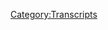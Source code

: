 {{Transcript
    | title         = [[732: Trial Press Conference]]
    | caption       = [https://knowledgefight.libsyn.com/732-trial-press-conference Listen to this episode on Libsyn]
    | episodeNumber = [[732: Trial Press Conference|732]]
    | length        = 01:06:35
}}

{{MessageBox
    | header     = Warning: Bot Generated Content
    | text       = This transcript was automatically generated by transcription software and likely contains many mistakes and misattributions. Please check the audio for definitive quotes, attribution, and context.
    | image      = N3yvass4myg91.webp
    | imagewidth = 50px
    | id         = warning
}}

{{TranscriptBlock
    | name      = Alex Jones
    | timestamp = 00:00:04.000
    | text      = Red Alert. Red alert. Red alert. Red. Alert. Red alert. Knowledge five days. Damn, Jordan, I am sweating. Knowledge party.com It's time to pray. I have great respect for knowledge like knowledge. I'm sick of them posing as if they're the good guys Hsiang me or the bad guy knowledge. Dan and Jordan knowledge fight need money Andy and Andy are stopping Andy and Ken handy in Kansas. Andy in Kansas, you're on the airplane. Huge fan. I love your word. Knowledge by now knowledge fight.com
}}

{{TranscriptBlock
    | name      = Dan
    | timestamp = 00:00:58.000
    | text      = Hello, everybody. Welcome back knowledge, right. I'm Dan. I'm Jordan. Dudes, sit around worship at the altar of saline and talk a little bit about Alex Jones. Oh,
}}

{{TranscriptBlock
    | name      = Jordan
    | timestamp = 00:01:07.000
    | text      = indeed. We are Dan Jordan.
}}

{{TranscriptBlock
    | name      = Dan
    | timestamp = 00:01:09.000
    | text      = Damn, Jordan a quick question for you. What's up? What's your bright spot today? But why bright spot? Jordan is this this button stuff is going along? I have a prediction that I think it'll probably every button will be out by the end of the year. Right. I'm giving myself that kind of a sort of window. Yeah. But it's really fun. I mean, one of the things that's really nice is like going through and, you know, addressing the envelopes and stuff. I see a lot of names that are like people from way back. Yeah, you know, and it's really nice to know that these people like a lot of people are still with us. You know, that's that's really exciting. And then the other thing that makes us a bright spot is the second Wonka button is in the mail. Yes. To confirm that the brightspot Willy Wonka button is somewhere yeah. And I will give you I'll say this as luck may have it. This is an international button. This one is going out of the United States. Oh yeah. So someone not
}}

{{TranscriptBlock
    | name      = Jordan
    | timestamp = 00:02:09.000
    | text      = in America are Patriot fans are not gonna like that. Be looking out as a look as long as it didn't go to the Queen. Well,
}}

{{TranscriptBlock
    | name      = Dan
    | timestamp = 00:02:17.000
    | text      = the first one landed in the United States. Sure. That's true. Also bad news. This one's going to the Queen god damn it.
}}

{{TranscriptBlock
    | name      = Jordan
    | timestamp = 00:02:22.000
    | text      = I knew it. I knew she was gonna ask for a while and then she died.
}}

{{TranscriptBlock
    | name      = Dan
    | timestamp = 00:02:25.000
    | text      = Well, it's actually going to Queen Beatrix.
}}

{{TranscriptBlock
    | name      = Jordan
    | timestamp = 00:02:30.000
    | text      = What's your Ah, my brightspot is I started watching the show called Welcome to Wrexham. Apparently, Rob McElhaney from, it's always sunny. Sure. And then Ryan Reynolds from being a dick in movies. Bought a like zoo, second tier football club in Wrexham, in Wales, which is like the oldest it's i It's really cool story about the backstory of the town. And it's got the oldest International Stadium anywhere and all this cool stuff. And then they turn them into like the Mighty Ducks. Right, and that's really cool. But then because Ryan Reynolds and Rob McElhenney are rich as shit, and they can get all these sponsorship deals. Now they're in a league where they are getting a huge budget compared to everybody else. So they're like the bad guys. But at the same time, because of the way football works. They're in a lower league. So what they're really trying to do is get out of that league to be the underdog in the higher League. You know what I'm saying? So they're still an underdog, right? But there's they're an overdog underdog kind of situation. And it's really cool because it talks about the town, which is more interesting. That's
}}

{{TranscriptBlock
    | name      = Dan
    | timestamp = 00:03:38.000
    | text      = nice, but it really sounds like it has something of a theme of like the corrupting influence of money. Then like if you have too much resources, you can't even be the thing exactly be told, which is the underdog Exactly.
}}

{{TranscriptBlock
    | name      = Jordan
    | timestamp = 00:03:50.000
    | text      = They're not there. They're buying people from the upper league but but that's because they you know, like it's It's difficult. It's difficult. Sure, and they're trying their best and there's all that fun stuff, but it's it's a really good documentary and it's it's Mighty Ducks S Oh, it
}}

{{TranscriptBlock
    | name      = Dan
    | timestamp = 00:04:05.000
    | text      = sounds fine. While you're on the subject of shows, yeah, contraption Master I finished and it's fantastic.
}}

{{TranscriptBlock
    | name      = Jordan
    | timestamp = 00:04:11.000
    | text      = I started I watched a couple episodes. Yeah, fucking amazing. So
}}

{{TranscriptBlock
    | name      = Dan
    | timestamp = 00:04:14.000
    | text      = good. Yeah, so fun. Silly.
}}

{{TranscriptBlock
    | name      = Jordan
    | timestamp = 00:04:16.000
    | text      = Oh, there's nothing more satisfying. I
}}

{{TranscriptBlock
    | name      = Dan
    | timestamp = 00:04:18.000
    | text      = don't want to spoil the end for you. But it's amazing. I believe it culminates quite well, of course. And then I've been needing another show because I you know, I've watched all the survivors. So I need to watch while I'm making the buttons right off, right. I sort of gravitate towards shows that are about people surviving. Because like survive well, yeah. And then I tried the Naked and Afraid but as I told you, yeah, there are plenty naked. Most of them are not that afraid. You're not that afraid. No, it kind of doesn't live up to the premise. So I found a show recently called alone, and it's they are straight up alone. My
}}

{{TranscriptBlock
    | name      = Jordan
    | timestamp = 00:04:51.000
    | text      = partner loves alone.
}}

{{TranscriptBlock
    | name      = Dan
    | timestamp = 00:04:53.000
    | text      = I am. I'm into it. I watched the first season. And I think it's great because it's 10 people. Yeah, they have to record the themselves. Yeah. And in the first episode of the first season, what guy almost got eaten by a bear? Yeah, it was like, I was thinking like, how would they stop that? I don't who didn't know, they had to evacuate somebody who was worried that there were like, big cats around. Yeah. And they're like, Well, we're about a three hour drive away. Exactly. That's a lot of time for a big cat.
}}

{{TranscriptBlock
    | name      = Jordan
    | timestamp = 00:05:21.000
    | text      = Yeah, they're quick. Yeah, like right there.
}}

{{TranscriptBlock
    | name      = Dan
    | timestamp = 00:05:24.000
    | text      = I've always thought like the survival shows often don't have enough survival aspects. Yeah. And that kind of this gives that like, ooh, something bad could happen here. Yeah. which I appreciate. And then the second thing is, there is no end date. Nope. They just are out there.
}}

{{TranscriptBlock
    | name      = Jordan
    | timestamp = 00:05:43.000
    | text      = Whoever goes longer. Yes. No, they might as well have their hand on a car for a year. Yeah.
}}

{{TranscriptBlock
    | name      = Dan
    | timestamp = 00:05:48.000
    | text      = I don't want to like spoil anything about it or anything. But like in the first season, the beginning of it is really survival based. Find food and make fire. Yeah. And then by the time it's down to like four of all mental, they're all losing the mind. They're all insane. They're all insane. It becomes boring to have to survive, because they figured out like, okay, I can get some food here. I have a tent. One guy made a guitar. Yeah. And a boat. Yeah,
}}

{{TranscriptBlock
    | name      = Jordan
    | timestamp = 00:06:14.000
    | text      = totally. Totally. Just so bored. Just like I have. I have defeated, existing but now existing is impossible to
}}

{{TranscriptBlock
    | name      = Dan
    | timestamp = 00:06:22.000
    | text      = do. It becomes a conversation of like, what am I proving? Yeah,
}}

{{TranscriptBlock
    | name      = Jordan
    | timestamp = 00:06:26.000
    | text      = totally. One guy who came in second because we watched the first season the guy who came in second. Yeah. And it was after like three or four months. And it was like you were just hearing him talk to a camera and you feel like he's talking to you. And then you stop and you realize he hasn't spoken to another human being for months.
}}

{{TranscriptBlock
    | name      = Dan
    | timestamp = 00:06:47.000
    | text      = Well, there's the other guy. There's another guy who's just like quoting Edgar Allan Poe. That guy was clearly from Georgia, kind of vaguely hillbilly ish. Or at least has a little bit of that vibe, too. Yeah, he's getting deeply philosophical,
}}

{{TranscriptBlock
    | name      = Jordan
    | timestamp = 00:07:01.000
    | text      = erudite hillbilly. Hillbilly
}}

{{TranscriptBlock
    | name      = Dan
    | timestamp = 00:07:05.000
    | text      = sage. Yes. I like it. I hope the other seasons you know, don't fall off my
}}

{{TranscriptBlock
    | name      = Jordan
    | timestamp = 00:07:11.000
    | text      = my big difference between a loan and Naked and Afraid. I loved a loan because they keep building their shelters until it looks cool enough for me to live it like I that one way of months. I know that one to build a shelter. And I was like, Man, I kind of wish I was living there. And yeah,
}}

{{TranscriptBlock
    | name      = Dan
    | timestamp = 00:07:27.000
    | text      = well, the guy who made a guitar and then lost his mind, before he decided to leave. He was like, think I'm gonna make a sauna neck. That's right. I bet you
}}

{{TranscriptBlock
    | name      = Jordan
    | timestamp = 00:07:37.000
    | text      = I bet you could and also, you gotta go you gotta go bed.
}}

{{TranscriptBlock
    | name      = Dan
    | timestamp = 00:07:41.000
    | text      = I was talking to my friend Angela lamps bury this show because I really enjoy it. And I didn't know if it how it worked. Like I the only complaint I have. Here's the only complaint and this is I mean, this is goes to what we were talking about. They should not tell the person who survived the longest that the second to last person has quit. I understand. They shouldn't see how why I had that thought should have to tap I had that thought I did I
}}

{{TranscriptBlock
    | name      = Jordan
    | timestamp = 00:08:07.000
    | text      = totally understand what you're saying. Yeah, because I
}}

{{TranscriptBlock
    | name      = Dan
    | timestamp = 00:08:09.000
    | text      = would love it. If someone's just out there for like six extra months. They win. $500,000. Totally. That's a lot of money.
}}

{{TranscriptBlock
    | name      = Jordan
    | timestamp = 00:08:16.000
    | text      = That's it. Six months worth of work. Let them stay out there. See how long? What is that hourly, five or six months,
}}

{{TranscriptBlock
    | name      = Dan
    | timestamp = 00:08:24.000
    | text      = they had no ability to gauge how long other people have stayed? No. It's like one guy who's the third to quit was like, I'm definitely first. Yeah, totally. Like, you'd just be like, Okay, it's been four months. But I bet there's a couple of people still out there. Meanwhile, two months ago, everyone's gone. Well,
}}

{{TranscriptBlock
    | name      = Jordan
    | timestamp = 00:08:41.000
    | text      = it is a sort of Prisoner's Dilemma aspect to because you have to be in your head like, Well, I'm a great survivor, obviously, because I'm four months into this. But this is a TV show, man. There's gotta be nine other great survivors on this show. They could be they could be here for a year. And
}}

{{TranscriptBlock
    | name      = Dan
    | timestamp = 00:09:00.000
    | text      = if you know that they're gonna come and tell you when you've won, then that takes away that mantle like Yeah, fucking with your head. Like maybe I've won. Maybe I can quit and I have won. Yep. You know,
}}

{{TranscriptBlock
    | name      = Jordan
    | timestamp = 00:09:11.000
    | text      = it shouldn't be a surprise. If you win. Yes, you're alone.
}}

{{TranscriptBlock
    | name      = Dan
    | timestamp = 00:09:15.000
    | text      = Anyway, I'm gonna watch more of that show while I make buttons. Sounds good. So Jordan, today we have an episode to go over. And what I thought we might do is talk a little bit about the trial, of course campaign. I want to discuss Alex's press conference that he gave on the steps of the courthouse. Right, right. Alright. So I think that there's there's points that I want to make. And this is something I think, probably merits focus, okay. And we'll get to that in just a moment. But before we do, let's say hello to somebody walk. Oh, that's great idea. So first basket of muffins. Thank you so much. You're on our policy walk.
}}

{{TranscriptBlock
    | name      = Alex Jones
    | timestamp = 00:09:54.000
    | text      = I'm a policy wonk. Thank
}}

{{TranscriptBlock
    | name      = Jordan
    | timestamp = 00:09:55.000
    | text      = you very much.
}}

{{TranscriptBlock
    | name      = Dan
    | timestamp = 00:09:57.000
    | text      = Next Bach thank you so much. You're now policy walk I'm a policy wonk,
}}

{{TranscriptBlock
    | name      = Jordan
    | timestamp = 00:10:01.000
    | text      = thank you very much.
}}

{{TranscriptBlock
    | name      = Dan
    | timestamp = 00:10:02.000
    | text      = Next, Colin from Ohio, thank you so much for one hour policy walk.
}}

{{TranscriptBlock
    | name      = Alex Jones
    | timestamp = 00:10:05.000
    | text      = I'm a policy wonk.
}}

{{TranscriptBlock
    | name      = Jordan
    | timestamp = 00:10:06.000
    | text      = Thank you very much.
}}

{{TranscriptBlock
    | name      = Dan
    | timestamp = 00:10:07.000
    | text      = And room temperature. Suvi. Bacon. Thank you so much. You're now policy walk.
}}

{{TranscriptBlock
    | name      = Alex Jones
    | timestamp = 00:10:12.000
    | text      = I'm a policy wonk.
}}

{{TranscriptBlock
    | name      = Robert Barnes
    | timestamp = 00:10:13.000
    | text      = Thank you very much.
}}

{{TranscriptBlock
    | name      = Dan
    | timestamp = 00:10:14.000
    | text      = Well, I bumped up to the, because it's so important that people know about don't cook your bacon.
}}

{{TranscriptBlock
    | name      = Jordan
    | timestamp = 00:10:19.000
    | text      = Yes. If it's if it's that relevant, you're gonna get punched out. Yeah.
}}

{{TranscriptBlock
    | name      = Dan
    | timestamp = 00:10:23.000
    | text      = And if it's such an important social message,
}}

{{TranscriptBlock
    | name      = Jordan
    | timestamp = 00:10:25.000
    | text      = it's a piece. It's really important.
}}

{{TranscriptBlock
    | name      = Dan
    | timestamp = 00:10:28.000
    | text      = We've got a couple of technocrats in the mix here, Jordan. So first Farrell, sweaty nerd. Thank you so much. You are now technocrat and Ted Cruz is a spineless sack of jelly. Thank you so much. You're now a technocrat.
}}

{{TranscriptBlock
    | name      = Alex Jones
    | timestamp = 00:10:40.000
    | text      = I'm a policy wonk. I have risen above my enemies. I might quit tomorrow. Actually. I'm just gonna take a little break now. A little breaky for me. And then we're going to come back. And I'm gonna start the show over, but I have to double down on their Fuck you. Fuck you. I got plenty of words for you. But at the end of the day, Fuck you and your new world order. And fuck the horse she wrote in on and all your shit. Maybe today should have almost broadcast. Maybe I'll just be gone a month, maybe five years. Maybe I'll walk out of here tomorrow. And you never see me again. That's really what I want to do. I never want to come back here again. I apologize to the crew and the listeners yesterday that I was legitimately having breakdowns on air. I'll be better tomorrow.
}}

{{TranscriptBlock
    | name      = Dan
    | timestamp = 00:11:35.000
    | text      = He's not
}}

{{TranscriptBlock
    | name      = Jordan
    | timestamp = 00:11:35.000
    | text      = Oh is bad. He sucks. That sounds right, though.
}}

{{TranscriptBlock
    | name      = Dan
    | timestamp = 00:11:39.000
    | text      = So we're recording this on Thursday evening? Yes. We saw closing arguments today. Yes. And so when this comes out, it'll be Friday. And as you're listening to this, there may be a verdict in tomorrow. Who knows how long the jury will deliberate on this could be
}}

{{TranscriptBlock
    | name      = Jordan
    | timestamp = 00:11:57.000
    | text      = till next week.
}}

{{TranscriptBlock
    | name      = Dan
    | timestamp = 00:11:58.000
    | text      = But I think that the course of the content of this trial and the testimony that we heard was Todd earth shattering some, you know, the stuff that you hear about Alex, whether it be the business practices or the you know, I think that guy for the Super Bowl, the Matt Miller guy that was a, you know, certainly that it's not like, the biggest thing in the world. But it's crippling to Alex's argument. Yeah. A lot of that stuff is there. And then to the side of that all of the humanizing and the fleshing out of the people's experiences. They're the sort of discussion of their loved ones. Yep. Tough, tough. Tough To. To. Yeah, to wrestle with.
}}

{{TranscriptBlock
    | name      = Jordan
    | timestamp = 00:12:53.000
    | text      = Yeah, it is. It is very much like, I feel like everybody who wanted their say, got their say, and they got to tell their story. And their story was very, very, very intense. Yeah. Emotionally affecting powerful, and the way that they have all turned their lives into something. That is, I mean, just incredible. You know, it is it's something that's stronger than I think I could ever accomplish. You know, like it is that kind of thing.
}}

{{TranscriptBlock
    | name      = Dan
    | timestamp = 00:13:26.000
    | text      = And God willing, you'll never have to find out. Absolutely. Yeah, it's just yeah, I words almost fail me in terms of the process of this. Last bit. Yep. And so we reached the end of the trial and the testimony and the closing arguments, and up with the plaintiff's lawyers laying out really concise argument about what they have discussed. There's, like the appeal to the emotions of the case scores, respect for that, but also the cause and effect of Alex's behavior and the grief that was caused to these people. And then norm Pattis, for the defense decides he's gonna play a 20 minute video of Alex from his own show. Yep. And I thought that was strange.
}}

{{TranscriptBlock
    | name      = Alex Jones
    | timestamp = 00:14:21.000
    | text      = Ah,
}}

{{TranscriptBlock
    | name      = Jordan
    | timestamp = 00:14:22.000
    | text      = I mean, I heard him I mean, I watched the video and was like, focused on it, because for some reason, I thought there must be some sort of content reason that he would play this video. And when you watch it, you're like, I think he just didn't want to do 20 minutes of his closing argument.
}}

{{TranscriptBlock
    | name      = Dan
    | timestamp = 00:14:40.000
    | text      = I think it was Alex said, play this or your fire. Yeah, that could be That's my guess that could definitely be the case. So look, I understand that the whole argument that Alex and Norm have wanted to make this whole time is that the videos the plaintiffs are showing have been taken out of context and to understand what they're playing and what Alex says you need to watch the whole videos. So now in the clothes Isn't statement, that's when Norm has this ability to do that. Yeah. But this is kind of bullshit because the exact same argument that they use applies here. This is just like a 90 minute video from a larger show. To understand the context of this video, shouldn't we insist that you have to watch the whole show. And to be honest, Alex's shows are generally emotional outbursts that are the result of some other stimulus. So in order to understand the whole show, you kind of need to watch the day before, you know the jury has got to see the day before show in order to put this in context, you can see how this argument spirals out of hand easily because it's meaningless. Alex defends himself by saying that things are out of context, and you need to see the whole clip because he wants to be able to set the arbitrary parameter for what you need to see in order to be qualified to judge him. It's bullshit. Yeah, also, there's at least one edit in the video that norm plays so even that doesn't even hold up.
}}

{{TranscriptBlock
    | name      = Jordan
    | timestamp = 00:15:50.000
    | text      = And and not just that, but what norm did in his closing argument, I felt like was essentially flout every rule that had been made so far. Yep, point. The video had like five claims that you could not make in that courtroom. We'll get to that it was insane. And norm had at least six or seven out and out lies that I know he knows aren't true. Like physically speaking in the world we inhabit. I know norm Pattice knows that this is not true. And he's saying it in front of a fucking judge. Yeah, you know,
}}

{{TranscriptBlock
    | name      = Dan
    | timestamp = 00:16:23.000
    | text      = so I don't think the video did as much to help Alex's cases, he might have thought it would be odd sounding completely insane. rambling about how Meghan Kelly totally wanted to fuck him, and he could prove it if he was recording at the right time. Yep. Beyond that. Alex also touches on a number of fucked up claims. One, he says that it's proven that the WikiLeaks releases couldn't have been hacked, and were the result of someone on site downloading the files. This is part of his Seth Rich conspiracies, and it's based on comments made by his buddy William Binney. It was shown to Benny that he was totally wrong and that the documents could have easily been downloaded remotely, and Benny recanted his claim, but Alex has never corrected himself or updated his talking points. So just off the bat in this closing statement, Alex is reaffirming his belief that Hillary Clinton had Seth Rich killed for releasing the WikiLeaks, which Seth Rich's family has successfully sued people for claiming
}}

{{TranscriptBlock
    | name      = Jordan
    | timestamp = 00:17:16.000
    | text      = I was gonna say yeah, in court, he did a thing that gets people put in court to
}}

{{TranscriptBlock
    | name      = Dan
    | timestamp = 00:17:21.000
    | text      = Alex repeats completely false conspiracy claims about Hillary selling uranium to Russia. Three, forgive my language, but Alex call Sandy Hook guitar baby and repeats conspiracies about Sandy Hook directly.
}}

{{TranscriptBlock
    | name      = Jordan
    | timestamp = 00:17:33.000
    | text      = Yeah, he said that they played a video where he said that and they were like that's going to do it.
}}

{{TranscriptBlock
    | name      = Dan
    | timestamp = 00:17:40.000
    | text      = For Alex demonstrably lies about what he said about Sandy Hook. He directly contradicts videos that have already been shown in court. If this video shows anything, it's that Alex is a completely untrustworthy source, particularly about his own actions. Five, Alex claims that the Syrian gas attacks are false flags. Six. In this clip, Alex says that he got a cease and desist slash retraction request about Sandy Hook that gave him a month to act. And he didn't because he felt like he hadn't done anything wrong. That's in the video. They played
}}

{{TranscriptBlock
    | name      = Jordan
    | timestamp = 00:18:12.000
    | text      = Yeah, it was insane. I think that Alex
}}

{{TranscriptBlock
    | name      = Dan
    | timestamp = 00:18:14.000
    | text      = severely overestimates his own ability to make a point. He's playing this video, because the underlying point he's trying to make is that he's totally cool did nothing wrong, and the media is attacking him about Sandy Hook because he exposes things that the media doesn't want the public to know. Like how Assad is super cool, right? The thing is, though, that he makes no sense. Alex thinks that if people could just see him lay out his defense than they would get it and he'll be game over for the plaintiffs. But this video is uncompelled. To anyone who doesn't already believe Alex is shit. It's particularly useless to show people who have already seen evidence that the things he's saying in this video are bullshit, as the jury already has. I get the impulse on Alex's part, I think but in this setting, it actually kind of makes his image look much worse. It is
}}

{{TranscriptBlock
    | name      = Jordan
    | timestamp = 00:18:59.000
    | text      = it is I think it's the wet cement problem. You know, like if he had gotten to play that video, right, right away first day color the jury's perceptions with that video at least a little bit, you know, maybe that does something, but because the cement is dry as fuck, his video bounces off of it, and you can see every fucking problem.
}}

{{TranscriptBlock
    | name      = Dan
    | timestamp = 00:19:22.000
    | text      = I'm not sure if that would fully work in this setting, but that dynamic is is very much real big. Yeah, you show this video in advance, and then maybe you'll have a kernel of doubt whenever you hear him say these people are actors. Yeah, we've already had this pre framing that like everything's out of context.
}}

{{TranscriptBlock
    | name      = Jordan
    | timestamp = 00:19:42.000
    | text      = That's what he does. He pre frames events that you don't know the complete details about. So he's trying to do the exact same thing here. The only problem is, he's not allowed to talk by himself.
}}

{{TranscriptBlock
    | name      = Dan
    | timestamp = 00:19:54.000
    | text      = So you have to play this troubling clip full of bullshit well, so Alex is used to face a No consequences being surrounded by losers on his payroll, who know they're unemployable anywhere else, interviewing con artists who are financially and professionally invested in maintaining the illusion that Alex is right, and being able to hang up on or bully any callers who disagree with him in any meaningful way. Yeah, he's used to his explanations for things working because the people he's explaining things to are already in his camp, to uninitiated ears or to people who've seen evidence to the contrary, this video just seems insane. He's a crazy person. What would have been useful for norm to do would be to take the clips of Alex saying that Sandy Hook was fake with actors that were played in court and then show the full video that the clip claimed from which would then reveal that the original clip was taken out of context. And Alex was actually just asking questions or playing devil's advocate, right? He absolutely can't do that, though. Because those clips aren't out of context. That's the problem. All norm can do is insinuate that the larger context completely absolves Alex, but it's bullshit. Yep. norms. Other arguments seem to be that Alex's actions were driven by a fear that the government was going to take the guns not by a desire to endanger grieving parents for money. But the reality is that Alex endangered grieving parents in order to push his narrative surrounding the fears about the government taking guns, which is something he embellish is exaggerates and sensationalizes. In order to make money, it's not one thing or the other is norm is pretending it's all part of a dynamic system that Alex uses. Norm understands this. He's been a guest on Alex's show numerous times. If you watch this, you kind of get the sense that norm doesn't believe a goddamn word he's saying. It's just that there's no other real way to argue this and the bravado that he had about the families exaggerating their grief in his opening statement, probably, that's that that sort of cockiness isn't gonna play too well with a jury after days of hearing from said family members about the pain they've endured. Yeah, he tried to bring that exaggeration point back up, but you heard how much more apologetic and careful he was about it. As opposed to the sort of cocky swinging Dickie had in the opening he was trying, Norm was desperate to try and make this political in his closing, trying to shoehorn in references to Trump and getting shut down with objections along the way. He also tried to make a mockery of the idea that the plaintiffs who testified and said that they didn't know what Alex's positions on guns, were they, they didn't know what his position and tried to mock this. And I want to touch on this for a second. When you live by the sword, it's not a certainty that you're going to die by the sword. But if you do, you have an obligation to accept your death by the sword. Alex's most consistent defense of himself is that he's being taken out of context, and that you can understand what he's saying from short clips. I think this is bullshit. But it's the foundation of norms defense and their position. So he has to accept this. It's all good fun for him when he wants to claim that Alex mocking Robbie Parker was out of context. But it's so weird how he doesn't realize that this cuts both ways. He can show the jury a clip of ALEC saying they're coming for our guns or they're staging shootings to take our guns. And if he's being intellectually consistent, he should know that the jury can't possibly know what Alex's position on guns is without watching the whole video. In essence, norms underlying defense strategy precludes him from being able to expect that he's able to prove anything. This is also a corollary of one of Alex's other defenses when he's accused of anything and then shown video of him doing or saying the thing He's accused of he'll say it's out of context, or it's satire. If that is what Alex is saying, and if the entirety of his on air career isn't allowed to be shown in his custody hearing, because he's putting on a performance, then why should the plaintiffs in this case take him at his word when he says something on air? He could lay out his entire philosophy on gun succinctly on his show, and the plaintiffs would have every right to say that well, he did say things on air, they have no way of knowing what Alex's sincere positions are. Alex gets a lot of mileage out of people knowing he's a fraud and a liar where he can wiggle out of trouble by disowning the things he says on air as being theatrical or satire. But the other side of this is this if you want norm to insist that the Sandy Hook families are suing them because of their opposition to his position on guns, you have no right to claim that they even know what those positions are, is called being hoisted on your own petard there is that this is you know, oh, you got to oh, you can't understand what I'm saying on air. Canada expect that you get to use that as the opposite for your own purposes. And it's just said it was a very bad closing statement disgraceful all around. Yeah. And in fuck norm.
}}

{{TranscriptBlock
    | name      = Jordan
    | timestamp = 00:24:26.000
    | text      = Yeah. Yeah. The moment where norm. I mean, I really thought that norm should have been tackled by like the idea of law, I should have tackled norm because the moment he was like full from
}}

{{TranscriptBlock
    | name      = Dan
    | timestamp = 00:24:38.000
    | text      = nikecourt would have texted me he should have
}}

{{TranscriptBlock
    | name      = Jordan
    | timestamp = 00:24:40.000
    | text      = because he was playing the video. And then Norm said he was trying to insinuate the thing that he's been trying to insinuate the entire fucking time, and everyone has stopped him and they still let him do it. And then the objection was sustained, but it doesn't fucking matter. Because again, he got to say, why did they come with this with this lawsuit? It's because of the guy who said Good job, Alex. Right instead of saying because he can't say it's Trump. Yeah, he can't say they're coming after Trump. But he can play a video where Alex references Trump, and then references that maybe he was referencing, but pronouns still refer to
}}

{{TranscriptBlock
    | name      = Dan
    | timestamp = 00:25:17.000
    | text      = a thing. No, True. True. And I think that was painfully obvious. Yeah. And I don't think the jury is dumb. No, I think that they get that too. Yeah. To the extent that they have any awareness of why it's inappropriate this behavior, I think that they can understand like, this is this guy is trying to do something he's not allowed to do. Yeah. And I have faith that they'll they'll suss that out. I don't
}}

{{TranscriptBlock
    | name      = Jordan
    | timestamp = 00:25:44.000
    | text      = think it's too hard after like, eventually, no matter what you're like, oh, this kid is trying to break into the cookie jar.
}}

{{TranscriptBlock
    | name      = Dan
    | timestamp = 00:25:51.000
    | text      = I get it and then and then dude, the ending with the attorney prayer or
}}

{{TranscriptBlock
    | name      = Alex Jones
    | timestamp = 00:25:56.000
    | text      = fuck, that
}}

{{TranscriptBlock
    | name      = Dan
    | timestamp = 00:25:57.000
    | text      = was rough.
}}

{{TranscriptBlock
    | name      = Jordan
    | timestamp = 00:25:58.000
    | text      = What the fuck was that?
}}

{{TranscriptBlock
    | name      = Dan
    | timestamp = 00:25:59.000
    | text      = That was embarrassing. No one's
}}

{{TranscriptBlock
    | name      = Jordan
    | timestamp = 00:26:00.000
    | text      = no one's corroborated that that's a an attorney's prayer. Has anybody said that? Attorneys pray like that. Has any attorney ever prayed like that?
}}

{{TranscriptBlock
    | name      = Dan
    | timestamp = 00:26:09.000
    | text      = I could see it being like, on a on a placemat. Danny's you have your lawyer. Grandma gets it for you. Circle these words of the prayer. That was tough. Yeah. And then Nora might have protested a little too much about how proud he is to be. He kept saying like I'm exactly where I want to be. I'm so proud of me. That was it was it felt a little bit like somebody's talking themselves up of like, no, no, no, I'm not ashamed to be Yeah,
}}

{{TranscriptBlock
    | name      = Jordan
    | timestamp = 00:26:40.000
    | text      = it was. It was a little bit like a shirtless naked man walking into Congress being like, Oh, I'm so Mr. Smith. I am going to fucking filibuster this shit. And everyone's going to be like, Look at this genius.
}}

{{TranscriptBlock
    | name      = Dan
    | timestamp = 00:26:54.000
    | text      = I think we are foolish for accepting expecting more from a guy who drops his pants. It says the N word. Of course we are? Of course we are. So look, norms of behavior throughout the entirety of this proceeding has been shameful. I hope he enjoys being second banana on Infowars. To Barnes. Yeah. As a lawyer. Yeah, it's I don't know. I don't know really what? I can't I find it difficult to imagine he'll have too much cash.
}}

{{TranscriptBlock
    | name      = Jordan
    | timestamp = 00:27:24.000
    | text      = Boy, I wouldn't. I wouldn't hire him.
}}

{{TranscriptBlock
    | name      = Dan
    | timestamp = 00:27:28.000
    | text      = It's just been bad. But I think that there's something else that is worse. And that is Alex's behavior. Yeah, that sounds right. So he went to Connecticut, a little bit back justified. Had a little bit of a meltdown. I had to get away from the the jury, right, went back to Austin to do his bullshit with Barnes. Right. Say that Sandy Hook was fake again.
}}

{{TranscriptBlock
    | name      = Jordan
    | timestamp = 00:27:52.000
    | text      = Yep. Flew back to Connecticut. Right.
}}

{{TranscriptBlock
    | name      = Dan
    | timestamp = 00:27:55.000
    | text      = And then the idea was that norm was going to call him as a witness for the defense. Yeah. The only witness? Yeah. And so this game was being played. And Alex came back. And now that both sides have arrested the closing arguments have been made. We know that he did not testify
}}

{{TranscriptBlock
    | name      = Jordan
    | timestamp = 00:28:14.000
    | text      = like Brave Sir Robin. He ran away. It's
}}

{{TranscriptBlock
    | name      = Dan
    | timestamp = 00:28:18.000
    | text      = he went to Connecticut for ostensibly no reason. Nope. Except, well, promotion. There we go. He went to get publicity. He went to get attention. And it is my firm contention that he never even considered testifying. Yeah, I would believe that he went specifically to get as much attention as he could, with the pretense that maybe I'll testify. Or maybe I won't, yeah,
}}

{{TranscriptBlock
    | name      = Jordan
    | timestamp = 00:28:51.000
    | text      = he went there because he knew he was going to get that press conference right outside the court, because he always gets it because everybody who works in the media is fucking stupid. But that's just me. And we're
}}

{{TranscriptBlock
    | name      = Dan
    | timestamp = 00:29:01.000
    | text      = going to talk here a little bit about this press conference, because I found it to be
}}

{{TranscriptBlock
    | name      = Jordan
    | timestamp = 00:29:07.000
    | text      = great. The best, I would say the opposite, respectful, no loving,
}}

{{TranscriptBlock
    | name      = Dan
    | timestamp = 00:29:11.000
    | text      = no, none of these things, none of those things. So here's where we start off. And I should give you a little bit of a sort of Tableau. Alex and Barnes are standing behind some cameras. Now a little bit later, Alex there Alex will. I don't know why. Pay for burns. Fly out.
}}

{{TranscriptBlock
    | name      = Jordan
    | timestamp = 00:29:32.000
    | text      = Get on the jet, Denise stowaway.
}}

{{TranscriptBlock
    | name      = Dan
    | timestamp = 00:29:35.000
    | text      = Well, we'll actually find out why Barnes is there a little bit later. And it's very sad. Oh, but a little bit later, Alex is talking to some people and fielding questions. And he's holding up a copy of his book. So obviously like this is all Yeah, this getting your, your product on the news? Yep. And this is the game that's being played. But yeah, he's standing I'm here with Barnes. I
}}

{{TranscriptBlock
    | name      = Alex Jones
    | timestamp = 00:30:01.000
    | text      = really appreciate all of you for being here today. I would accept you at that point constitutional, First Amendment and criminal lawyer who also worked on this case. For several years, he can give you documented evidence that we gave them all the discovery. So they didn't have case. So they were forced to default us because I'm this villain that deserves to be found guilty by this kangaroo court.
}}

{{TranscriptBlock
    | name      = Dan
    | timestamp = 00:30:23.000
    | text      = So yeah, Barnes was working on the case. If you have heard the deposition episodes, then you'll know this, but just to revisit this, this is Brittany paws, testifying under oath that they are considering suing Barnes
}}

{{TranscriptBlock
    | name      = Bill Ogden
    | timestamp = 00:30:37.000
    | text      = went over this a little bit with Mr. Shroyer in his deposition, and I'll ask you the same thing based on the information that you just testified to, is the company has the company decided one way or another on legal malpractice as a potential asset?
}}

{{TranscriptBlock
    | name      = Brittany Paz
    | timestamp = 00:30:55.000
    | text      = We have not decided on made any final decisions on legal malpractice yet as to whether to file or who to file against. We've not made any final decisions on that.
}}

{{TranscriptBlock
    | name      = Bill Ogden
    | timestamp = 00:31:04.000
    | text      = Okay. Is it being hasn't been discussed or is it going to be discussed?
}}

{{TranscriptBlock
    | name      = Brittany Paz
    | timestamp = 00:31:08.000
    | text      = It's being discussed,
}}

{{TranscriptBlock
    | name      = Dan
    | timestamp = 00:31:09.000
    | text      = though, considering suing their previous lawyers for malpractice. Right. And just to be totally clear, they also discuss which lawyers there was a problem with.
}}

{{TranscriptBlock
    | name      = Bill Ogden
    | timestamp = 00:31:21.000
    | text      = Okay, so Brad Reeves, Mr. And Daza. I'll just go, Mr. Enoch.
}}

{{TranscriptBlock
    | name      = Brittany Paz
    | timestamp = 00:31:28.000
    | text      = I'm not sure about Mr. Enoch. I think he's he's done a pretty decent job. T Wade Jeffries. I'm sorry. I don't know much about him. I don't have an opinion about him.
}}

{{TranscriptBlock
    | name      = Bill Ogden
    | timestamp = 00:31:39.000
    | text      = Burnett, Michael. Michael Burnett.
}}

{{TranscriptBlock
    | name      = Brittany Paz
    | timestamp = 00:31:42.000
    | text      = I don't have an opinion about him either.
}}

{{TranscriptBlock
    | name      = Bill Ogden
    | timestamp = 00:31:44.000
    | text      = Yeah. Bob Barnes. Barnes. You did have an issue with him. Body bones.
}}

{{TranscriptBlock
    | name      = Dan
    | timestamp = 00:31:50.000
    | text      = You can tell there's that's a heavy Barnes Barnes and then an exhale. Yeah. A I got some issues with bar. That's
}}

{{TranscriptBlock
    | name      = Jordan
    | timestamp = 00:31:59.000
    | text      = a personal exhale. That is a woman who has talked to Barnes and went I do not like you, sir. Well,
}}

{{TranscriptBlock
    | name      = Dan
    | timestamp = 00:32:05.000
    | text      = or conversely, someone who has as a lawyer and his looked at what happened. There's that is like, this is exasperating. I can't get into any of this. But I have an issue with Barnes. Yeah. So yeah. Good, good guy to explain how you took did this case by the book? Yeah, a good guy to bring with you for your dumb publicity stunt in front of the courthouse. Yeah. And I think that's another thing we really need to keep in mind. The people in the courthouse are having their day in court. They are doing something incredibly difficult. They're being disrespected by norm. routinely. Yep. And this is what Alex is doing. While that's going on the way that he operates.
}}

{{TranscriptBlock
    | name      = Jordan
    | timestamp = 00:32:54.000
    | text      = I need I need this to be hammered into the head of every journalist alive, like with a fucking hammer. When you give Alex that press conference, outside of the court, there's two things you're showing, you're showing the difference between what you're allowed to do inside the court in a wall separates being allowed to lie to the entire world and being allowed to fucking lie to a judge. Right, right. Yeah. And then second, if you are giving him that press conference, or if you're the editor, forcing somebody to go give him that press conference. Who are you doing this for? You're not doing it for you're not helping the families at all. But you're not helping? At all. You're not helping anybody. But Alex, and I guess the corporation you fucking work for? Yeah. So those are the people that you care about, if that's what you're going to do. Those are the people you care about, give up any other fucking argument, I'm
}}

{{TranscriptBlock
    | name      = Dan
    | timestamp = 00:33:52.000
    | text      = gonna give them a little bit less have a hard time because some of them are probably on the beat.
}}

{{TranscriptBlock
    | name      = Jordan
    | timestamp = 00:33:58.000
    | text      = I know. And you're a better person that I assure
}}

{{TranscriptBlock
    | name      = Dan
    | timestamp = 00:34:01.000
    | text      = one thing that sticks out to me, though, about what you're saying is he does highlight the difference between what you can say in court and what you can say just outside on the steps. And I think that that imbalance should be shown to Alex. Yeah. And that is what's your first amendment right. And that's kind of why I think, you know, I get a little uncomfortable with your instinct to bark at people and, you know, whatever. That is why someone like you should actually have to be there for all the press conferences. I choose to be like, okay, you know what, in the courtroom, people will ask you polite questions, so I'm going to scream and I'm
}}

{{TranscriptBlock
    | name      = Jordan
    | timestamp = 00:34:36.000
    | text      = going to be a piece of shit. Yes, because nobody else will be and he's going to be
}}

{{TranscriptBlock
    | name      = Dan
    | timestamp = 00:34:40.000
    | text      = Yeah, this is that you want to only exist in the wilderness of these steps. Totally. Then I will be a bear.
}}

{{TranscriptBlock
    | name      = Jordan
    | timestamp = 00:34:47.000
    | text      = I mean, it's fucking disgusting to me because the bailiff will come and stop me from interrupting him. That's fucked. That's fucked. Yeah, protect him at all. hos, please make sure that he's okay. And nobody's mean to him. Yeah.
}}

{{TranscriptBlock
    | name      = Dan
    | timestamp = 00:35:04.000
    | text      = The only difference, I suppose is that like, you have the awareness that you yelling at him is disrespectful to the court itself as well. She disrespectful to what the families and all them are doing. And I think that's another thing that Alex weaponizes Yeah, like people have good heart and good conscience wouldn't want to make a scene and treat him the way he deserves to be treated on the staff. Yeah, and fight him or assault him or yell at him.
}}

{{TranscriptBlock
    | name      = Jordan
    | timestamp = 00:35:30.000
    | text      = This is why you I do need to be there is because I was in. If you recall, I went to the fucking Louvre. And there was a kid who stepped over a kid, French, not my child, obviously, parents nowhere to be found. And the kid was like, taking picture and it was getting too close. And I was like, Hey, kid, get the fuck out of here real loud. And everybody was like, good call, that kid needs to get the fuck out of here. So that's what I'm here for. That's my that's my job.
}}

{{TranscriptBlock
    | name      = Dan
    | timestamp = 00:35:57.000
    | text      = Right. So we go back to the press conference. Justice itself, who is on
}}

{{TranscriptBlock
    | name      = Jordan
    | timestamp = 00:36:04.000
    | text      = trial? Yeah,
}}

{{TranscriptBlock
    | name      = Dan
    | timestamp = 00:36:05.000
    | text      = there we go. This is a buzzword that'll happen.
}}

{{TranscriptBlock
    | name      = Alex Jones
    | timestamp = 00:36:08.000
    | text      = This is American justice, on trial, even the worst people in the world, which I'm not, but even if I'm a bad person, as some say, I deserve my day in court. Even the local newspaper admits, I'm not allowed to defend myself. It's not Alex Jones saying this is the Hartford current. An article published yesterday. Alex Jones had to testify in Sandy Hook defamation trial this week. Here's what we know. It says he's prohibited from defending himself. They've had three weeks of people up there lying about me twisting what I said. And basically having a memorial for dead children. I didn't kill.
}}

{{TranscriptBlock
    | name      = Dan
    | timestamp = 00:36:45.000
    | text      = This article in the current doesn't say this. It says quote, Jones in his company, free speech systems have been prohibited from defending themselves under the default, but can try to minimize what they have to pay in compensatory and punitive damages. Alex can't defend himself under the default. That's an important distinction because that ship has sailed. He had every opportunity to defend himself when that was appropriate. But he didn't. And he was so abusive of the process, that he was defaulted. He can't now take this damages hearing as an opportunity to try and undo the default or to carry out the case, as if he hadn't been defaulted. He fucked himself over and this is a consequence of that. He has every ability to defend himself in the context of this damages hearing, which is the second part of the sentence in that current article that he's ignoring. He can try to minimize the damages. That's the damages hearing equivalent of defending himself. Point being Alex is a fucking baby and Barnes is tagging along to Connecticut with him because Barnes's he just loves a public spectacle and he doesn't have a problem being a disrespectful shithead if it gets some attention and you know, maybe drives a couple more people into his revenue streams like on that Patreon clone for unhinged assholes,
}}

{{TranscriptBlock
    | name      = Jordan
    | timestamp = 00:37:58.000
    | text      = man I mean the fucking cycle the psychopathy of doing that, you know, like that's not I wouldn't I would I mean, I guess separated from humanity. You know, you're in a studio. It's just you and Alex you it's easier to step into the world where you can be a piece of shit Yeah, to be a psycho enough to go and stand on the steps. And watch Alex do that shit. Well, and
}}

{{TranscriptBlock
    | name      = Dan
    | timestamp = 00:38:23.000
    | text      = take all the steps that are required to get you there. Yeah, yeah, you have to plan you have to do the tackle thing hack a bag. Yeah, to get legit stand in security. Yeah. Knowing that what you're doing is just traveling to another city to disrespect fucking people that you've hurt. Yep, that's what you're doing. Yeah. gratulations. Yeah. I also want to point out that like later, he is just holding up a copy of his book. This is a publicity stunt for Alex pure and simple. That's why he went to Connecticut. He had no intention of ever testifying. But since the bankruptcy court has taken over his business's finances, I bet he had to pretend that he was going to testify in order to rationalize the expense of his travel, it would probably not fly as a business expense for a company in bankruptcy to say, hey, I want to go across the country with my shithead lawyer friend so I can promote my book on the steps of the courthouse where I'm avoiding testifying, because I'm scared. I bet the bankruptcy court would be like, yeah, no, I'm gonna that's not going to be an expense for
}}

{{TranscriptBlock
    | name      = Jordan
    | timestamp = 00:39:24.000
    | text      = you are going to fly business class.
}}

{{TranscriptBlock
    | name      = Dan
    | timestamp = 00:39:27.000
    | text      = Yeah, I gotta, I gotta charter a plane so I can try and get some attention. I'm going
}}

{{TranscriptBlock
    | name      = Jordan
    | timestamp = 00:39:31.000
    | text      = to throw this out at you. How do you feel about an aisle seat? Alex is a tremendous
}}

{{TranscriptBlock
    | name      = Dan
    | timestamp = 00:39:35.000
    | text      = piece of shit. And this press conference is a new level of inexcusable act on his part. He could have stayed the fucking Texas. There was no need for him to go to Connecticut just so we could siphon off some of the attention from this trial in order to grandstand in front of the court with Barnes to try and promote his stupid book. It's honestly difficult to think of a way he could have been more disrespectful to the families inside just trying to get their day in court. It's one thing for him to be Be afraid to sincerely face them and accept responsibility for his part in everything that's happened. It's entirely another thing to do this. Yeah, it's I don't know, man. I have I have a lot of words for him. Yeah, and
}}

{{TranscriptBlock
    | name      = Jordan
    | timestamp = 00:40:13.000
    | text      = I don't know, uh, you know, part of me. I don't I can't blame Alex for this. I mean, true. He's disgusting. He's a monster. But I wouldn't want to go back in that courtroom. Oh, absolutely. Yeah, no, you're gonna do the worst thing for your defense?
}}

{{TranscriptBlock
    | name      = Dan
    | timestamp = 00:40:27.000
    | text      = If cowardice is a given, right? Yes. I don't blame
}}

{{TranscriptBlock
    | name      = Jordan
    | timestamp = 00:40:31.000
    | text      = Of course, yes. Right. The problem I have is when we talk about enablers, we do not often talk about ourselves, you know, like, we don't know, not us. Obviously, if we, if if he ever mentioned our name, maybe we could talk about us being enablers. But you guys here have knowledge first, it does feel like everyone is in a attempt to keep us from doing that. But who is enabling him? Who is enabling him to do that? He's not going out there thinking that he's not going to get a press conference. There are people enabling him who are making money off of letting Alex make money off of abusing these people. And I don't find it acceptable behavior.
}}

{{TranscriptBlock
    | name      = Dan
    | timestamp = 00:41:16.000
    | text      = I don't I don't find it super acceptable, either. But I honestly don't understand another way it would go without like a gag order.
}}

{{TranscriptBlock
    | name      = Jordan
    | timestamp = 00:41:23.000
    | text      = I understand. Yeah,
}}

{{TranscriptBlock
    | name      = Dan
    | timestamp = 00:41:24.000
    | text      = I I don't think that anybody is making like, super wrong choices, given the circumstance. Totally. I think that local news, it makes sense that they would be there. Alex is giving a statement. It makes sense to document it. I don't, I don't know. I this is different to me than somebody like Alex Lee Moyer making that documentary. Oh, there's a series of decisions that don't need to be made that led to that, right. Whereas Alex speaking out in front of the court and people recording it. I hate that it's happening. I hate that this is something that happened. Sure. But
}}

{{TranscriptBlock
    | name      = Jordan
    | timestamp = 00:42:07.000
    | text      = I mean, I'm not arguing for the world that we currently exist in that they should be somehow like, punished for behavior. That's terrible. What I'm arguing is that the current world that we exist in is not capable of handling this in any responsible way that maybe only exacerbating it as time goes on, man. So I mean, my argument is, all of society is bad for us.
}}

{{TranscriptBlock
    | name      = Dan
    | timestamp = 00:42:34.000
    | text      = Well, I'm here to here first. So Alex has some thoughts about the judge. This
}}

{{TranscriptBlock
    | name      = Alex Jones
    | timestamp = 00:42:40.000
    | text      = is not a trial. I came here to testify two weeks ago, I came here this time to testify. And the judge today said that she will hold me in criminal contempt. If I say I'm innocent. If I say I'm bankrupt, if I say I wasn't the first person to question Sandy Hook, and over 10 other things. No judge in US history has ever told somebody what they can and can't say, that doesn't sound true at all myself when they asked me questions. Or I'll be arrested. If I tell the truth. This is outrageous. And you're all having your freedoms stolen,
}}

{{TranscriptBlock
    | name      = Dan
    | timestamp = 00:43:13.000
    | text      = Alex would be held in contempt, because if he did any of that stuff, he'd be acting in ways that are contemptuous to the court. He's not allowed to try and re litigate his default in this setting, because to do so would run a very high risk of poisoning the jury. The jury isn't there to determine Alex's culpability that's been decided. So for him to rant about this irrelevant nonsense, is an act of contempt to the court. Judges very regularly hold people in contempt. And if you don't stop yelling about things that aren't germane to the matter at hand, you will be held in contempt. It happens all the time. Alex just doesn't want to accept that he's a petulant child who can't allow for there being rules that he is subject to. So he's trying to turn it into a constitutional issue, right? It's all bullshit. But thankfully, he has barns there to make it look legit.
}}

{{TranscriptBlock
    | name      = Jordan
    | timestamp = 00:43:58.000
    | text      = That's what I mean. That's kind of what I was watching during that closing argument, whenever they played the clip, is that like, he would have been held in criminal contempt if he had said those things. So why in God's name, are you allowing him to say those things through a video, he should still be held in criminal contempt for that, and norm should be as well?
}}

{{TranscriptBlock
    | name      = Dan
    | timestamp = 00:44:18.000
    | text      = Or some of that? Like they? I don't know how courts work fully mean either. I would have probably stopped that video. Yeah, totally. i
}}

{{TranscriptBlock
    | name      = Jordan
    | timestamp = 00:44:29.000
    | text      = He said the stuff that we said he can't say if he was here, he would be going to jail. Maybe there's
}}

{{TranscriptBlock
    | name      = Dan
    | timestamp = 00:44:34.000
    | text      = a different way that things work in terms of like the closing statements and opening statements. They're not evidential. Yeah, that's possible. But I still bad Don't ask me. But also Alex wouldn't be perjuring himself if he told the truth. Right. He wouldn't. He wouldn't have to perjure himself to answer any of those questions. Right. He would have to perjure what he believes of himself. Right. You'd have to encroach upon his Self perceptions. And that is something that he is too afraid to do. Yeah. And
}}

{{TranscriptBlock
    | name      = Jordan
    | timestamp = 00:45:06.000
    | text      = yeah, it is. It is a moment for Alex that is change or die. And
}}

{{TranscriptBlock
    | name      = Dan
    | timestamp = 00:45:11.000
    | text      = he can't change. No. But he's probably not going to die either. Now that's true, because I met metaphorically. Sure. So you asked why Barnes is there? I am interested. He has a new position at info. Oh, my God, no.
}}

{{TranscriptBlock
    | name      = Alex Jones
    | timestamp = 00:45:23.000
    | text      = Robert Barnes is my spokesperson. Give a statement here. And we'll take your questions. Robert Barnes
}}

{{TranscriptBlock
    | name      = Robert Barnes
    | timestamp = 00:45:30.000
    | text      = case that has put the American justice system itself on trial.
}}

{{TranscriptBlock
    | name      = Dan
    | timestamp = 00:45:34.000
    | text      = So this raises the issue of whether or not Barnes is an official spokesperson. Is he on the payroll again now? And if so, is this just a way for Alex to try to rationalize to the bankruptcy court to pay for Barnes to travel to Connecticut for their stupid publicity? stunt? Yeah, I would say it's a question worth asking.
}}

{{TranscriptBlock
    | name      = Jordan
    | timestamp = 00:45:54.000
    | text      = Yeah, yeah. Man. They're just, I mean, it shouldn't be harder to be sneaky. You know, it should be harder to trick a bankruptcy court?
}}

{{TranscriptBlock
    | name      = Dan
    | timestamp = 00:46:05.000
    | text      = Well, I would I would suggest that this is evidence that it is very hard to be sneaky. This is not very sneaky. No,
}}

{{TranscriptBlock
    | name      = Jordan
    | timestamp = 00:46:10.000
    | text      = that's true. That is true. Well, I think we're I think we're talking about this from different directions. It's not difficult to do the thing. Well, I
}}

{{TranscriptBlock
    | name      = Dan
    | timestamp = 00:46:18.000
    | text      = think I think if there was anybody but Alex, who determined whether or not he testified, yeah, then I'd be like, well, you know, maybe he went there expecting that he might testify. And then he just didn't write because I know that can happen. Sure. But in this case, it's all Alex. Well, he made the decision and I Guaran damn tee he made it before he left Austin.
}}

{{TranscriptBlock
    | name      = Jordan
    | timestamp = 00:46:40.000
    | text      = Well, I can say that of all of the corporate representatives who have been asked the question of, can anyone tell Alex what to do? Not one of them has said anything other than nope, no, absolutely not. Nobody can tell us what to do. He makes all of his decisions completely by himself. Corporate
}}

{{TranscriptBlock
    | name      = Dan
    | timestamp = 00:46:57.000
    | text      = representatives, employees past employees. Yes. Yeah. One thing is very consistent. Alex just does whatever the fuck he wants to do. So look, it's bad times if Alex testifies, because he's gonna get locked up.
}}

{{TranscriptBlock
    | name      = Robert Barnes
    | timestamp = 00:47:12.000
    | text      = Oh, everybody knows you're supposed to get your day in court. Yet. The one person who is being denied any day in court is Alex Jones, to such a degree
}}

{{TranscriptBlock
    | name      = Jordan
    | timestamp = 00:47:21.000
    | text      = than in court for a month and he was already in there once. That if he testifies,
}}

{{TranscriptBlock
    | name      = Robert Barnes
    | timestamp = 00:47:24.000
    | text      = honestly, if he testifies truthfully, he goes to jail. But if he answers the questions in the way the plaintiff's lawyers want, then he could also go to jail. No matter what he does. He goes to jail if he testifies in his own behalf in his own defense.
}}

{{TranscriptBlock
    | name      = Jordan
    | timestamp = 00:47:40.000
    | text      = How, but doesn't make sense. No, he'll go to jail.
}}

{{TranscriptBlock
    | name      = Dan
    | timestamp = 00:47:44.000
    | text      = I understand they have this fantasy about him being locked up for six months for criminal contempt if right you know if you Right, right, right. But like okay, let's imagine a scenario where they ask like, did you say that the Sandy Hook families were actors? Yes. Yeah. How's that gonna bring them to jail? No, no, this is bullshit. Yeah. So stupid. Yeah, no barns Come on, man.
}}

{{TranscriptBlock
    | name      = Jordan
    | timestamp = 00:48:06.000
    | text      = If Alex lies in court enough, sooner or later someone will do something to stop him. And if whatever it is that it takes eventually what ends up being prison, it's going to be a long way away
}}

{{TranscriptBlock
    | name      = Dan
    | timestamp = 00:48:20.000
    | text      = but also put like a look at the other scenario that he's painting. Like let's imagine a world where they ask him all these questions that are like, did you do this? Yes. Did you do this? Yes. He says every he answers every question in a way that is advantageous to the plaintiffs attorneys. How does he go to jail? Doesn't make sense
}}

{{TranscriptBlock
    | name      = Jordan
    | timestamp = 00:48:41.000
    | text      = that civil trial no what will happen is the walls will suddenly fall down drunk will realize that we're all already in jail. Oh, prison plan. Yeah, exactly. See, that's the twist.
}}

{{TranscriptBlock
    | name      = Dan
    | timestamp = 00:48:52.000
    | text      = Right? Alex says I did it last door.
}}

{{TranscriptBlock
    | name      = Jordan
    | timestamp = 00:48:57.000
    | text      = And he's helicoptered away.
}}

{{TranscriptBlock
    | name      = Dan
    | timestamp = 00:49:00.000
    | text      = He ignored to fight their way out smoke
}}

{{TranscriptBlock
    | name      = Jordan
    | timestamp = 00:49:03.000
    | text      = bomb. Dig so stupid. So anyway,
}}

{{TranscriptBlock
    | name      = Dan
    | timestamp = 00:49:07.000
    | text      = as we know from listening to Alex's show, Barnes has his own little pet conspiracy about Sandy Hook.
}}

{{TranscriptBlock
    | name      = Robert Barnes
    | timestamp = 00:49:13.000
    | text      = The story they told about Sandy Hook was not true in the sense that they blamed gun owners and blamed Alex Jones for what happened when the reality is that school safety was not up to snuff at Sandy Hook. Democratic politicians decided to pocket money meant to protect little kids lives, and little kids died who didn't need to die because politicians lie. That's the real truth of Sandy Hook, but they can't have any of that truth. Come out.
}}

{{TranscriptBlock
    | name      = Dan
    | timestamp = 00:49:37.000
    | text      = Holy shit. Hey, Barnes. I know a school safety officer you should talk to you used to be a frequent guest on Alex's show. Wolfgang Halbig sound like him, buddy? Yep. This. This isn't good.
}}

{{TranscriptBlock
    | name      = Jordan
    | timestamp = 00:49:52.000
    | text      = I mean, I don't
}}

{{TranscriptBlock
    | name      = Dan
    | timestamp = 00:49:55.000
    | text      = need to keep clarifying this. This is said on the steps of the courthouse. Oh, this is bullshit.
}}

{{TranscriptBlock
    | name      = Jordan
    | timestamp = 00:50:01.000
    | text      = I'm writing up law stuff. If If I hear him well, if I hear him say that outside of a courtroom, I'm like law stuff needs to happen to stop this outrageous. I don't know what law stuff needs to happen, but I know it does. Yeah, yeah.
}}

{{TranscriptBlock
    | name      = Dan
    | timestamp = 00:50:18.000
    | text      = I just i i Words fail.
}}

{{TranscriptBlock
    | name      = Jordan
    | timestamp = 00:50:21.000
    | text      = You know, we talked about this in the days coming up to the trial, that kind of idea of like, if he gets a judgment, what is going to make him stop? And if Barnes is outside of the courthouse, outside of the courthouse, days before they go to deliberation,
}}

{{TranscriptBlock
    | name      = Dan
    | timestamp = 00:50:37.000
    | text      = making vague insinuations about Sandy Hook was, oh, no, I mean, that's not quite what he's doing. No, he's trying to avoid doing he's playing a safe version of this by making vague claims about various Democrat politician. Right. Right. It's, it's ridiculous.
}}

{{TranscriptBlock
    | name      = Jordan
    | timestamp = 00:50:54.000
    | text      = In a different context, that is fine. But in this context, you are denying Sandy?
}}

{{TranscriptBlock
    | name      = Dan
    | timestamp = 00:51:00.000
    | text      = Well, in an accounting office or something like share,
}}

{{TranscriptBlock
    | name      = Jordan
    | timestamp = 00:51:03.000
    | text      = maybe water cooler, but school safety is important.
}}

{{TranscriptBlock
    | name      = Dan
    | timestamp = 00:51:06.000
    | text      = This is not number one, relevant? Nope. Number two, no one blamed Alex for Sandy Hook.
}}

{{TranscriptBlock
    | name      = Jordan
    | timestamp = 00:51:12.000
    | text      = Nobody steal.
}}

{{TranscriptBlock
    | name      = Dan
    | timestamp = 00:51:14.000
    | text      = This is outrageous, unacceptable. Anyway, this is dumb.
}}

{{TranscriptBlock
    | name      = Robert Barnes
    | timestamp = 00:51:18.000
    | text      = Why are they so scared and terrified of the truth? Why are they so afraid of the people hearing the truth? If what they say about Alex Jones is true? Why aren't they willing to allow Alex Jones to have his day in court? These are questions every American should ask.
}}

{{TranscriptBlock
    | name      = Dan
    | timestamp = 00:51:32.000
    | text      = Everyone was so willing to let him have his day.
}}

{{TranscriptBlock
    | name      = Jordan
    | timestamp = 00:51:35.000
    | text      = Everybody was like, fucking Are you going to show up today?
}}

{{TranscriptBlock
    | name      = Dan
    | timestamp = 00:51:38.000
    | text      = I have been. You know, like we've said, I've been involved with the plaintiffs attorneys in Texas, of course. I know from conversations with them that they were very willing for him to have a day in court. Oh, yeah. It was quite a surprise when there was a default. And that a day in court would have been fine. Yeah. If Alex had, like, done what he was supposed to do, sent competent corporate representatives totally allowed dis disclosure things to happen with discovery. They would have been perfectly happy to let him have his day in court. He had every opportunity. Go fuck yourself.
}}

{{TranscriptBlock
    | name      = Jordan
    | timestamp = 00:52:20.000
    | text      = wanted his day in court. We could have had this thing wrapped up in fucking 2016. Yeah, he didn't want his day in court.
}}

{{TranscriptBlock
    | name      = Dan
    | timestamp = 00:52:28.000
    | text      = Maybe a little after that. But yeah, yeah. So Barnes. I feel like he's getting dangerously close to climbing, dwell saying some things that aren't appropriate about some one of the plaintiffs. Oh, my God. And he said this stuff on Alex's show already. And one of the things that I kind of noticed is like, felt like they were working out their talking points working out their bits on his show, and then now they're just doing it in front of the court right.
}}

{{TranscriptBlock
    | name      = Robert Barnes
    | timestamp = 00:52:52.000
    | text      = Here you have a case where ex FBI agents, or current FBI lawyers are suing, who don't know anybody who died in Sandy Hook never said their name. How is that? I mean, if FBI agents can now sue people for raising questions about what took place in various cases, does everybody who questions the government now go to jail? Does everyone who testifies truthfully in their own defense? Do they all get bankrupted into oblivion? Because that is the future we face if we allow precedents like this to be set,
}}

{{TranscriptBlock
    | name      = Dan
    | timestamp = 00:53:23.000
    | text      = that's such an abuse of of logic. It's pretty ridiculous. And to the it's a disgrace for Barnes to pretend that Bill Oldenburg is just an FBI agent, or FBI lawyers. He knows better. He knows exactly why he's one of the plaintiffs says, This is bullshit.
}}

{{TranscriptBlock
    | name      = Jordan
    | timestamp = 00:53:41.000
    | text      = I mean, you you compare that to, and this was, again, one of the more powerful things that you could hear is that the FBI agent himself, Bill testifying. I wish I'd worn a different jacket that day, maybe that would have changed something. Can you add like that kind of that kind of weird guilt that should never have even existed? Just like, man, if I'd worn a different shirt for 10 years, these people wouldn't have been abused. You know? That's insane. That level of irrational guilt. He knows it's irrational. The man has gone to therapy for years, you know, like,
}}

{{TranscriptBlock
    | name      = Dan
    | timestamp = 00:54:18.000
    | text      = you'd hope he knows its rationale. But you can never
}}

{{TranscriptBlock
    | name      = Jordan
    | timestamp = 00:54:21.000
    | text      = you it's just fucked up, man. That is flocked.
}}

{{TranscriptBlock
    | name      = Dan
    | timestamp = 00:54:25.000
    | text      = Yep. And Barnes's returns this piece of shit. Yeah, so as Alex,
}}

{{TranscriptBlock
    | name      = Alex Jones
    | timestamp = 00:54:29.000
    | text      = I'm not Adam Lanza. I didn't tell those kids, but people don't know Adam Lance's name. They know Alex Jones, his name will take a few questions. And then we're going to come back later, obviously, but I want to just say this in closing. I am strongly considering tomorrow when I get put on the stand, looking at the judge and saying you barred me from saying I'm Madison. This isn't a real court. So I take the Fifth Amendment.
}}

{{TranscriptBlock
    | name      = Dan
    | timestamp = 00:54:53.000
    | text      = Alex's never considering pleading the fifth because he knew he was never going back into that courtroom. He was only going To testify if norm called him and he knew norm wasn't going to because he pays norm. This is all just artificial bravado and attempt on Alex's part to get headlines written about the speculation about him pleading the fifth. This is desperate and pathetic and also a transparent attempt to use the trial as a promotional event. Yeah, also more people know who Alex is than Adam Lanza, because Alex is a giant media celebrity with an audience of millions of people. Lanza is a notable name, but he's a murderer from about a decade ago. So maybe his name recognition isn't the same as a giant media celebrity who's the textbook definition of a fucking attention whore? Yeah, either out here, Alex.
}}

{{TranscriptBlock
    | name      = Jordan
    | timestamp = 00:55:39.000
    | text      = Oh, who gives a fuck what Adam lands his name is in the first place? Sure. Who gives a fuck?
}}

{{TranscriptBlock
    | name      = Dan
    | timestamp = 00:55:45.000
    | text      = Yeah, who gives a fuck and this charade that Alex is using about like, everyone thinks that I did this or they don't know who Adam Lanza is, but they know who I am is is just just atrocious. Yeah,
}}

{{TranscriptBlock
    | name      = Jordan
    | timestamp = 00:55:56.000
    | text      = you're living in fucking Candyland. And it's infuriating.
}}

{{TranscriptBlock
    | name      = Dan
    | timestamp = 00:55:59.000
    | text      = Yep. So about that pleading the fifth thing? Yeah, how to go. This
}}

{{TranscriptBlock
    | name      = Alex Jones
    | timestamp = 00:56:02.000
    | text      = isn't a real court. So I take the Fifth Amendment, not because I've guilty, but because she says if I tell the truth, she'll put me in the Waterbury jail for six months. That doesn't make sense. Never before in a civil trial is the Fifth Amendment needed. But top lawyers have looked at it and say, no, she wants to put you in jail. If you tell the truth, now, they haven't judge an old order. I am innocent, and you are guilty of tyranny.
}}

{{TranscriptBlock
    | name      = Dan
    | timestamp = 00:56:30.000
    | text      = So I guess the judge is part of the new world order now. Yeah, that
}}

{{TranscriptBlock
    | name      = Jordan
    | timestamp = 00:56:32.000
    | text      = sounds right. Um, many people have used the fifth in civil cases. Yes. Nonsense. It's an amendment. Yeah. That not like, sometimes
}}

{{TranscriptBlock
    | name      = Dan
    | timestamp = 00:56:42.000
    | text      = outrageously false and Parn. Standing there is embarrassing. Yeah,
}}

{{TranscriptBlock
    | name      = Jordan
    | timestamp = 00:56:47.000
    | text      = I'm a constitutional lawyer. And no one's ever used the fifth before in a civil case.
}}

{{TranscriptBlock
    | name      = Dan
    | timestamp = 00:56:51.000
    | text      = So like, when Alex says top lawyers, he's just talking about Barnes.
}}

{{TranscriptBlock
    | name      = Jordan
    | timestamp = 00:56:56.000
    | text      = Yeah. And maybe norm I doubt ravenol has given him a consultation anymore. He probably wants
}}

{{TranscriptBlock
    | name      = Dan
    | timestamp = 00:57:01.000
    | text      = everyone to forget his name. Oh, yeah. So yeah, he's gonna take some questions, but we know Alex. So there's something that comes first. Sure. You have
}}

{{TranscriptBlock
    | name      = Alex Jones
    | timestamp = 00:57:08.000
    | text      = heard them say that in America. You can't say you're innocent. You're gonna sell Samsung was guilty. He had a right to say he was innocent. Think about that. You're being robbed of your freedoms, and of due process, and it's dangerous. Find out what Alex Jones really stands for. And info wars.com Here's the show for yourself. Find out what the establishment so scared of why my book is number one in the world, the great reset and the war of the world, because that's what I really cover. That's what I really do. I make money off of films and books. I never made a movie about Sandy Hook. I barely covered it. That's a lie. And I did wrongfully say it was stage and I apologized years and years before I was sued. And they went back and they picked that up and they blew it up in the media. And maybe the Sandy Hook man, I'm not You're not
}}

{{TranscriptBlock
    | name      = Dan
    | timestamp = 00:57:51.000
    | text      = Sandy Hook man. So you notice here that Alex can't even bring himself to admit that he called them actors when he's explaining what he did wrong that He claims he's apologized for if he can only use these vague terms like that he called it staged. He's doing this because even he knows that his real actions are indefensible. But if he lies about what he actually did, it becomes a little bit more understandable how he could make these mistakes and such. He's doing this because he's a coward and a liar. Yep. And simple
}}

{{TranscriptBlock
    | name      = Jordan
    | timestamp = 00:58:19.000
    | text      = and nobody's challenging him. And
}}

{{TranscriptBlock
    | name      = Dan
    | timestamp = 00:58:21.000
    | text      = if he gets sad and predictable, that's like, oh, plug is gonna come in here. Yeah. You're doing this bullshit disrespectful act on the Court steps and you have to plug your shit. Yeah,
}}

{{TranscriptBlock
    | name      = Jordan
    | timestamp = 00:58:33.000
    | text      = you. Yeah. Hi. Oh, this is this is just like, that's what I'm for is when he's about to say, Info Wars. I just go burn your horn. Yeah, absolutely.
}}

{{TranscriptBlock
    | name      = Dan
    | timestamp = 00:58:46.000
    | text      = Or let's bring back the vuvuzela totally. Everyone loved the vuvuzela for a really short time. Listen,
}}

{{TranscriptBlock
    | name      = Jordan
    | timestamp = 00:58:51.000
    | text      = media Dum Dums you're here. You don't know when he's going to do a fucking ad. But I bet even they kind of felt Wow, that's possible. I'm sure Liz was like, oh, fuck, he's gonna do it. Shit. Oh, no.
}}

{{TranscriptBlock
    | name      = Dan
    | timestamp = 00:59:04.000
    | text      = is the name of his book going to Yeah, Yeah, no kidding. So you take some questions. And, you know, I think I think actually some of the some of the people if they were asking questions to rational people, sure. They would be fine questions, but Sats are asking them to Alex they don't know like, right. You're not going
}}

{{TranscriptBlock
    | name      = Jordan
    | timestamp = 00:59:24.000
    | text      = to get you don't know what you think you're you think you're going to get something you are not going to get?
}}

{{TranscriptBlock
    | name      = Dan
    | timestamp = 00:59:28.000
    | text      = Yeah. So the first question is, what do you say to the harassers? Any question? The people who were responsible for harassment against the family, people putting out
}}

{{TranscriptBlock
    | name      = Alex Jones
    | timestamp = 00:59:40.000
    | text      = misinformation. The original people were professors. The question is former CIA operatives and others, and I believe them and they never told anybody to go harass families, a few mentally ill people, generous families, that there's some evidence of that. And that's that's a real thing. But the people that harassed some of the families who became public figures and met with Obama and went on TV. You know, a lot of folks that are pro gun didn't like those families being political. I understand what the families did it. And so yes, nobody should harass the families. I'm not sure anybody ever to do that. They have no evidence of that.
}}

{{TranscriptBlock
    | name      = Dan
    | timestamp = 01:00:12.000
    | text      = There's tons of evidence of it.
}}

{{TranscriptBlock
    | name      = Jordan
    | timestamp = 01:00:13.000
    | text      = That part where you said Release the Kraken is a real issue. Sure.
}}

{{TranscriptBlock
    | name      = Dan
    | timestamp = 01:00:17.000
    | text      = That's one big piece of it. Yep. The constant promotion of Wolfgang Halbig. Yeah, another very big piece of it. jail time. Yeah, man. I mean, this is just, you know, you could just say these things. And yep, it's just
}}

{{TranscriptBlock
    | name      = Jordan
    | timestamp = 01:00:32.000
    | text      = bullshit. And then they'll write it down and put it out there.
}}

{{TranscriptBlock
    | name      = Dan
    | timestamp = 01:00:35.000
    | text      = Well, no, because there is a chance that, you know, this is a local news piece, and maybe they would play this and then be like, nope, back in the studios. I was like, this is totally true. Yeah, maybe I imagine. I didn't know. I didn't see the local news piece.
}}

{{TranscriptBlock
    | name      = Jordan
    | timestamp = 01:00:48.000
    | text      = I imagine if you're watching local news in Connecticut, you're probably not going to be a fan of AJ.
}}

{{TranscriptBlock
    | name      = Dan
    | timestamp = 01:00:54.000
    | text      = Probably not. Yeah. I mean, I certainly wouldn't be if I knew that he was coming to disrespect your fucking town, really? Make a mockery of the proceedings and try and sell books on the
}}

{{TranscriptBlock
    | name      = Jordan
    | timestamp = 01:01:06.000
    | text      = community has gone through. Yeah, to get any shitty. Yeah.
}}

{{TranscriptBlock
    | name      = Dan
    | timestamp = 01:01:10.000
    | text      = So someone else asks a question that was like Are yours in their First Amendment? Now? It's like you bet there is? Sure. And who cares? And here's the last question.
}}

{{TranscriptBlock
    | name      = Alex Jones
    | timestamp = 01:01:20.000
    | text      = Said you might not testify tomorrow. That's something you're really considering. I'm not gonna tell a lie. I've made mistakes in my life, but I'm not a liar. I don't read off teleprompters. I don't give given scripts. I just tell the truth. And that Judge again, admonished that I would go to jail tomorrow. If I give any other answer of yes, no, or I don't know. So when they get up and say, Isn't it true? You made money off this? No. The judge says, I'll go to jail. She says I did. It's a lie. She says since you didn't give us evidence. I say you're guilty when we gave her all the evidence. But the evidence doesn't fit. Do you understand? This is a kangaroo trial. This is a fraud. This is a danger. All right. Listen, find the truth@infowars.com Find out what I'm actually covering God bless and good luck.
}}

{{TranscriptBlock
    | name      = Dan
    | timestamp = 01:02:00.000
    | text      = Yes. I mean, he only took a few questions. It was mostly just him and Barnes ranting Yeah. But bullshit.
}}

{{TranscriptBlock
    | name      = Jordan
    | timestamp = 01:02:06.000
    | text      = Yep. That sounds about right. So he did
}}

{{TranscriptBlock
    | name      = Dan
    | timestamp = 01:02:09.000
    | text      = end up also answering some other questions from people. And weirdly, this is not on the video that he put out on his own website. Interesting. Yeah, it's strange, because some of it, I mean, it sounds bad.
}}

{{TranscriptBlock
    | name      = Alex Jones
    | timestamp = 01:02:23.000
    | text      = They're gonna be suing people for 1000 years over Sandy Hook. They may rename the whole planet Sandy Hook. Okay, this is a damn hoax and a lie. And I'll tell you, the best part about it. I don't have $2 million. I don't have all this money and crap they talk about so they could get a billion dollar verdict. They're not gonna get anything. But what they got was their publicity stunt for charities. And they're $73 million and Remington and the cash machine squeezing money out of the dead children's bodies.
}}

{{TranscriptBlock
    | name      = Dan
    | timestamp = 01:02:49.000
    | text      = That is unacceptable. And I think Alex even knows that like, let's not play that part on info let's pretend that didn't happen. Where I'm laughing about they're not gonna get my money because I don't have any haha The joke's on them. And Jesus calling this this trial a publicity stunt. Well, he publicity stunts on the steps and yeah, I think I think saying that they're squeezing money out of the dead kids is a pretty grotesque fucking thing for him to say.
}}

{{TranscriptBlock
    | name      = Jordan
    | timestamp = 01:03:21.000
    | text      = Yeah, yeah. You know, when people are like, Oh, he should have gotten his ass kicked when he was younger. Like, we're leaving out the many people who get serious head injuries, like Alex got his ass kicked enough, but I think he's fucked in the head. Maybe we maybe we need to talk more about that. I mean, it looks fucked up. There
}}

{{TranscriptBlock
    | name      = Dan
    | timestamp = 01:03:38.000
    | text      = is an inability to control himself. That is absolutely true. But he can't control himself enough to somehow navigate doing shit like this. No.
}}

{{TranscriptBlock
    | name      = Jordan
    | timestamp = 01:03:49.000
    | text      = Yeah. He's not Mr. Magoo, like, right fucking around and everything just falls into place for him if Mr.
}}

{{TranscriptBlock
    | name      = Dan
    | timestamp = 01:03:55.000
    | text      = Magoo was like, deeply malicious. Yeah. I don't know how to Yeah. So I wanted to take this episode, too, because Alex has been in Connecticut. Oh, sure. He has been hosting the show, though. You know, him and Barnes will still pop in here and there. But like, I wanted to take an opportunity to really look at like, this is this man. Yes. Is what he's doing. I think that in terms of his behavior, you know, obviously, he could do what he wants on his show. And there's a level of that that is disgusting and toxic, and I certainly don't want to ignore it totally. But the idea that he would take the time to go to Connecticut to do this is paint paints a picture, it paints a picture of a real piece of shit.
}}

{{TranscriptBlock
    | name      = Jordan
    | timestamp = 01:04:52.000
    | text      = Yeah. Yeah. And again, this is outside the walls, like the families could have have been in the hallway and turned around and heard this shit. Yeah, like
}}

{{TranscriptBlock
    | name      = Dan
    | timestamp = 01:05:04.000
    | text      = I was admonished earlier for doing this shit and exactly like do your own research. Yeah, that's what I would tell the jury. Yeah, there's a chance that the jury could
}}

{{TranscriptBlock
    | name      = Jordan
    | timestamp = 01:05:12.000
    | text      = have heard him. Yeah. And that's a legal but Alex has
}}

{{TranscriptBlock
    | name      = Dan
    | timestamp = 01:05:16.000
    | text      = no way of knowing like if the families outside doesn't care they're within earshot. Yeah.
}}

{{TranscriptBlock
    | name      = Jordan
    | timestamp = 01:05:24.000
    | text      = Just just to fucking psycho man. Yep, yep. Oh, Jesus,
}}

{{TranscriptBlock
    | name      = Dan
    | timestamp = 01:05:29.000
    | text      = so that's disgusting anyway, I'm sorry to make this the episode where we're gonna launch into the weekend. Hey, come on everybody tgis really doesn't set things on like a easy breezy kind of place. But who knows, maybe there'll be a verdict and that'll, you know, be high. I'll tell you if,
}}

{{TranscriptBlock
    | name      = Jordan
    | timestamp = 01:05:50.000
    | text      = if half a billion dollar judgment gets handed down. What's going to be a good weekend?
}}

{{TranscriptBlock
    | name      = Dan
    | timestamp = 01:05:55.000
    | text      = It'll make it'll take a little bit of a bomb on this. It'll be nice wound to this burn of Alex's bullshit. Yep. Anyway, we'll be back on Monday with another episode. Not about a publicity stunt press conference. Oh, no, no, no. But until then, Jordan, we have oops, we do. It's
}}

{{TranscriptBlock
    | name      = Jordan
    | timestamp = 01:06:12.000
    | text      = outright.com. We're also on Twitter. We are on Twitter. It's at knowledge underscore fight.
}}

{{TranscriptBlock
    | name      = Dan
    | timestamp = 01:06:17.000
    | text      = We'll be back but until then, I'm gonna go I'm Leo. I'm DCX Clark. I'm Wilford to nibble Snapple of the Gribble. Pebble, and now here comes the sex robots.
}}

{{TranscriptBlock
    | name      = Alex Jones
    | timestamp = 01:06:26.000
    | text      = Andy in Kansas, you're on the air. Thanks for holding. Oh, Alex, I'm a first time caller. I'm a huge fan. I love your work.
}}

[[Category:Transcripts]]
